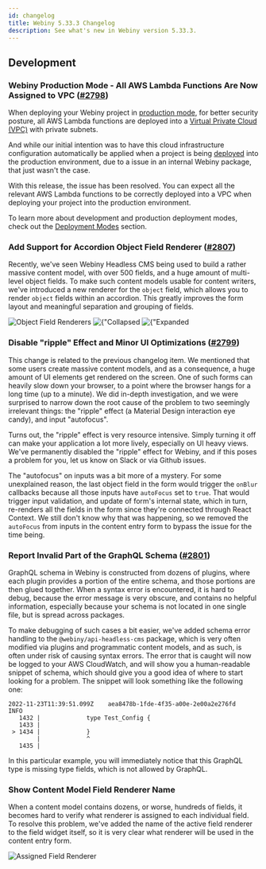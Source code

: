 ```yaml
---
id: changelog
title: Webiny 5.33.3 Changelog
description: See what's new in Webiny version 5.33.3.
---
```



## Development

### Webiny Production Mode - All AWS Lambda Functions Are Now Assigned to VPC ([#2798](https://github.com/webiny/webiny-js/pull/2798))

When deploying your Webiny project in [production mode](/docs/{version}/architecture/introduction#development-and-production-deployment-modes), for better security posture, all AWS Lambda functions are deployed into a [Virtual Private Cloud (VPC)](https://aws.amazon.com/vpc/) with private subnets.

And while our initial intention was to have this cloud infrastructure configuration automatically be applied when a project is being [deployed](/docs/{version}/core-development-concepts/basics/project-deployment#the-deploy-command) into the production environment, due to a issue in an internal Webiny package, that just wasn't the case.

With this release, the issue has been resolved. You can expect all the relevant AWS Lambda functions to be correctly deployed into a VPC when deploying your project into the production environment.

<Alert type="info">

To learn more about development and production deployment modes, check out the [Deployment Modes](/docs/architecture/deployment-modes/introduction) section.

</Alert>

### Add Support for Accordion Object Field Renderer ([#2807](https://github.com/webiny/webiny-js/pull/2807))

Recently, we've seen Webiny Headless CMS being used to build a rather massive content model, with over 500 fields, and a huge amount of multi-level object fields. To make such content models usable for content writers, we've introduced a new renderer for the `object` field, which allows you to render `object` fields within an accordion. This greatly improves the form layout and meaningful separation and grouping of fields.

<Image title="Object Field Renderers" src={objectAppearance} />
<Image title={"Collapsed Accordion"} src={collapsedObject} />
<Image title={"Expanded Accordion"} src={expandedObject} />

### Disable "ripple" Effect and Minor UI Optimizations ([#2799](https://github.com/webiny/webiny-js/pull/2799))

This change is related to the previous changelog item. We mentioned that some users create massive content models, and as a consequence, a huge amount of UI elements get rendered on the screen. One of such forms can heavily slow down your browser, to a point where the browser hangs for a long time (up to a minute). We did in-depth investigation, and we were surprised to narrow down the root cause of the problem to two seemingly irrelevant things: the "ripple" effect (a Material Design interaction eye candy), and input "autofocus".

Turns out, the "ripple" effect is very resource intensive. Simply turning it off can make your application a lot more lively, especially on UI heavy views. We've permanently disabled the "ripple" effect for Webiny, and if this poses a problem for you, let us know on Slack or via Github issues. 

The "autofocus" on inputs was a bit more of a mystery. For some unexplained reason, the last object field in the form would trigger the `onBlur` callbacks because all those inputs have `autoFocus` set to `true`. That would trigger input validation, and update of form's internal state, which in turn, re-renders all the fields in the form since they're connected through React Context. We still don't know why that was happening, so we removed the `autoFocus` from inputs in the content entry form to bypass the issue for the time being.

### Report Invalid Part of the GraphQL Schema ([#2801](https://github.com/webiny/webiny-js/pull/2801))

GraphQL schema in Webiny is constructed from dozens of plugins, where each plugin provides a portion of the entire schema, and those portions are then glued together. When a syntax error is encountered, it is hard to debug, because the error message is very obscure, and contains no helpful information, especially because your schema is not located in one single file, but is spread across packages.

To make debugging of such cases a bit easier, we've added schema error handling to the `@webiny/api-headless-cms` package, which is very often modified via plugins and programmatic content models, and as such, is often under risk of causing syntax errors. The error that is caught will now be logged to your AWS CloudWatch, and will show you a human-readable snippet of schema, which should give you a good idea of where to start looking for a problem. The snippet will look something like the following one:

```
2022-11-23T11:39:51.099Z	aea8478b-1fde-4f35-a00e-2e00a2e276fd	INFO
   1432 |             type Test_Config {
   1433 |
 > 1434 |             }
        |             ^
   1435 |
```

In this particular example, you will immediately notice that this GraphQL type is missing type fields, which is not allowed by GraphQL.

### Show Content Model Field Renderer Name

When a content model contains dozens, or worse, hundreds of fields, it becomes hard to verify what renderer is assigned to each individual field. To resolve this problem, we've added the name of the active field renderer to the field widget itself, so it is very clear what renderer will be used in the content entry form.

<Image title="Assigned Field Renderer" src={fieldRenderer}/>
